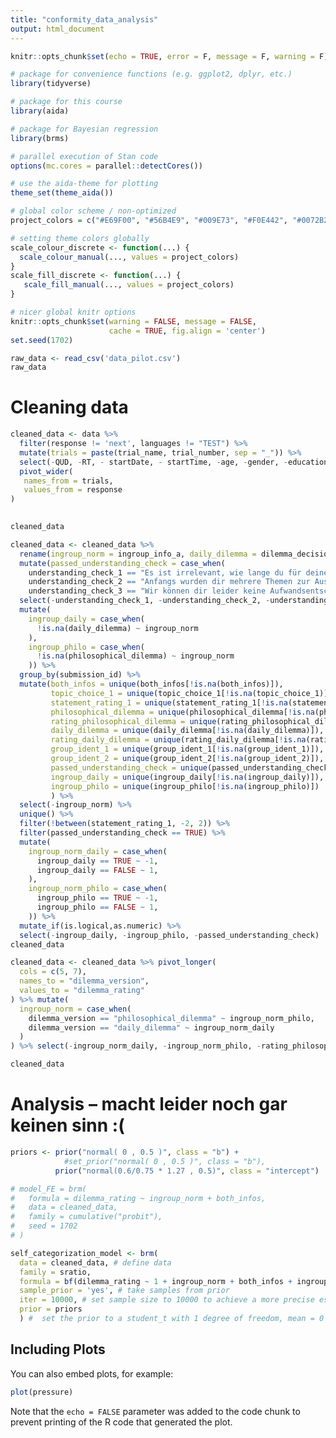 ```yaml
---
title: "conformity_data_analysis"
output: html_document
---
```


```r

knitr::opts_chunk$set(echo = TRUE, error = F, message = F, warning = F)

```

```r

# package for convenience functions (e.g. ggplot2, dplyr, etc.)
library(tidyverse)

# package for this course
library(aida)

# package for Bayesian regression
library(brms)

# parallel execution of Stan code
options(mc.cores = parallel::detectCores())

# use the aida-theme for plotting
theme_set(theme_aida())

# global color scheme / non-optimized
project_colors = c("#E69F00", "#56B4E9", "#009E73", "#F0E442", "#0072B2", "#D55E00", "#CC79A7", "#000000")

# setting theme colors globally
scale_colour_discrete <- function(...) {
  scale_colour_manual(..., values = project_colors)
}
scale_fill_discrete <- function(...) {
   scale_fill_manual(..., values = project_colors)
} 

# nicer global knitr options
knitr::opts_chunk$set(warning = FALSE, message = FALSE, 
                      cache = TRUE, fig.align = 'center')
set.seed(1702)
```


```r
raw_data <- read_csv('data_pilot.csv')
raw_data

```

# Cleaning data

```r
cleaned_data <- data %>% 
  filter(response != 'next', languages != "TEST") %>%
  mutate(trials = paste(trial_name, trial_number, sep = "_")) %>%
  select(-QUD, -RT, - startDate, - startTime, -age, -gender, -education, -languages, -question, -option1, -option2, -trial_name, -trial_number, -experiment_id) %>%
  pivot_wider(
   names_from = trials,
   values_from = response
)
  

cleaned_data

```
```r
cleaned_data <- cleaned_data %>%
  rename(ingroup_norm = ingroup_info_a, daily_dilemma = dilemma_decision1_4, philosophical_dilemma = dilemma_decision2_4, rating_daily_dilemma = dilemma_decision1_5, rating_philosophical_dilemma = dilemma_decision2_5) %>% 
  mutate(passed_understanding_check = case_when(
    understanding_check_1 == "Es ist irrelevant, wie lange du für deine Antworten benötigt hast."& 
    understanding_check_2 == "Anfangs wurden dir mehrere Themen zur Auswahl gestellt." &
    understanding_check_3 == "Wir können dir leider keine Aufwandsentschädigung oder VP Stunden anbieten, sind dir aber sehr dankbar." ~ TRUE)) %>%
  select(-understanding_check_1, -understanding_check_2, -understanding_check_3) %>%
  mutate(
    ingroup_daily = case_when(
      !is.na(daily_dilemma) ~ ingroup_norm
    ),
    ingroup_philo = case_when(
      !is.na(philosophical_dilemma) ~ ingroup_norm
    )) %>%
  group_by(submission_id) %>%
  mutate(both_infos = unique(both_infos[!is.na(both_infos)]), 
         topic_choice_1 = unique(topic_choice_1[!is.na(topic_choice_1)]),
         statement_rating_1 = unique(statement_rating_1[!is.na(statement_rating_1)]),
         philosophical_dilemma = unique(philosophical_dilemma[!is.na(philosophical_dilemma)]),
         rating_philosophical_dilemma = unique(rating_philosophical_dilemma[!is.na(rating_philosophical_dilemma)]),
         daily_dilemma = unique(daily_dilemma[!is.na(daily_dilemma)]),
         rating_daily_dilemma = unique(rating_daily_dilemma[!is.na(rating_daily_dilemma)]),
         group_ident_1 = unique(group_ident_1[!is.na(group_ident_1)]),
         group_ident_2 = unique(group_ident_2[!is.na(group_ident_2)]),
         passed_understanding_check = unique(passed_understanding_check[!is.na(passed_understanding_check)]),
         ingroup_daily = unique(ingroup_daily[!is.na(ingroup_daily)]),
         ingroup_philo = unique(ingroup_philo[!is.na(ingroup_philo)])
         ) %>%
  select(-ingroup_norm) %>%
  unique() %>%
  filter(!between(statement_rating_1, -2, 2)) %>%
  filter(passed_understanding_check == TRUE) %>%
  mutate(
    ingroup_norm_daily = case_when(
      ingroup_daily == TRUE ~ -1,
      ingroup_daily == FALSE ~ 1,
    ),
    ingroup_norm_philo = case_when(
      ingroup_philo == TRUE ~ -1,
      ingroup_philo == FALSE ~ 1,
    )) %>%
  mutate_if(is.logical,as.numeric) %>%
  select(-ingroup_daily, -ingroup_philo, -passed_understanding_check)
cleaned_data
```

```r
cleaned_data <- cleaned_data %>% pivot_longer(
  cols = c(5, 7),
  names_to = "dilemma_version",
  values_to = "dilemma_rating"
) %>% mutate(
  ingroup_norm = case_when(
    dilemma_version == "philosophical_dilemma" ~ ingroup_norm_philo,
    dilemma_version == "daily_dilemma" ~ ingroup_norm_daily
  )
) %>% select(-ingroup_norm_daily, -ingroup_norm_philo, -rating_philosophical_dilemma, -rating_daily_dilemma)

cleaned_data
```


# Analysis -- macht leider noch gar keinen sinn :(
```r

priors <- prior("normal( 0 , 0.5 )", class = "b") +
            #set_prior("normal( 0 , 0.5 )", class = "b"),
          prior("normal(0.6/0.75 * 1.27 , 0.5)", class = "intercept")

# model_FE = brm(
#   formula = dilemma_rating ~ ingroup_norm + both_infos,
#   data = cleaned_data,
#   family = cumulative("probit"),
#   seed = 1702
# )

self_categorization_model <- brm(
  data = cleaned_data, # define data
  family = sratio,
  formula = bf(dilemma_rating ~ 1 + ingroup_norm + both_infos + ingroup_norm * both_infos), # regress trials depending on condition
  sample_prior = 'yes', # take samples from prior
  iter = 10000, # set sample size to 10000 to achieve a more precise estimation
  prior = priors
  ) #  set the prior to a student_t with 1 degree of freedom, mean = 0 and standard deviation to 100


```




## Including Plots

You can also embed plots, for example:

```r
plot(pressure)
```

Note that the `echo = FALSE` parameter was added to the code chunk to prevent printing of the R code that generated the plot.
